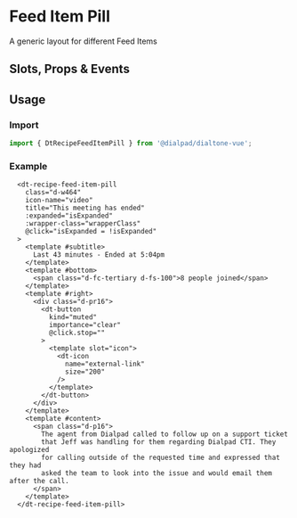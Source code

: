 

<Meta of={FeedItemPillStories}/>

# Feed Item Pill

<Subtitle>
  A generic layout for different Feed Items
</Subtitle>

<Canvas>
  <Story of={FeedItemPillStories.Default} />
</Canvas>

## Slots, Props & Events

<Controls />

## Usage

### Import

```jsx
import { DtRecipeFeedItemPill } from '@dialpad/dialtone-vue';
```

### Example

```vue
  <dt-recipe-feed-item-pill
    class="d-w464"
    icon-name="video"
    title="This meeting has ended"
    :expanded="isExpanded"
    :wrapper-class="wrapperClass"
    @click="isExpanded = !isExpanded"
  >
    <template #subtitle>
      Last 43 minutes - Ended at 5:04pm
    </template>
    <template #bottom>
      <span class="d-fc-tertiary d-fs-100">8 people joined</span>
    </template>
    <template #right>
      <div class="d-pr16">
        <dt-button
          kind="muted"
          importance="clear"
          @click.stop=""
        >
          <template slot="icon">
            <dt-icon
              name="external-link"
              size="200"
            />
          </template>
        </dt-button>
      </div>
    </template>
    <template #content>
      <span class="d-p16">
        The agent from Dialpad called to follow up on a support ticket
        that Jeff was handling for them regarding Dialpad CTI. They apologized
        for calling outside of the requested time and expressed that they had
        asked the team to look into the issue and would email them after the call. 
      </span>
    </template>
  </dt-recipe-feed-item-pill>
```
